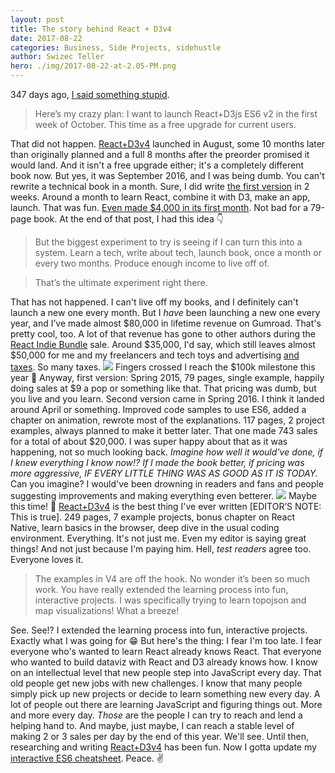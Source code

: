 ```yaml
---
layout: post
title: The story behind React + D3v4
date: 2017-08-22
categories: Business, Side Projects, sidehustle
author: Swizec Teller
hero: ./img/2017-08-22-at-2.05-PM.png
---
```


 347 days ago, [I said something stupid](https://swizec.com/blog/work-on-reactd3js-es6-v2-begins-in-earnest/swizec/7010).

> Here’s my crazy plan: I want to launch React+D3js ES6 v2 in the first week of October. This time as a free upgrade for current users.

That did not happen. [React+D3v4](https://www.swizec.com/reactd3js) launched in August, some 10 months later than originally planned and a full 8 months after the preorder promised it would land. And it isn't a free upgrade either; it's a completely different book now. But yes, it was September 2016, and I was being dumb. You can't rewrite a technical book in a month. Sure, I did write [the first version](https://github.com/Swizec/react-d3js-ebook/tree/es5-version) in 2 weeks. Around a month to learn React, combine it with D3, make an app, launch. That was fun. [Even made $4,000 in its first month](https://swizec.com/blog/how-a-book-i-wrote-in-two-weeks-made-4000-in-its-first-month/swizec/6675). Not bad for a 79-page book. At the end of that post, I had this idea 👇

> But the biggest experiment to try is seeing if I can turn this into a system. Learn a tech, write about tech, launch book, once a month or every two months. Produce enough income to live off of.

> That’s the ultimate experiment right there.

That has not happened. I can't live off my books, and I definitely can't launch a new one every month. But I _have_ been launching a new one every year, and I’ve made almost $80,000 in lifetime revenue on Gumroad. That's pretty cool, too. A lot of that revenue has gone to other authors during the [React Indie Bundle](https://swizec.com/blog/react-indie-bundle-report-or-how-we-made-31k-in-a-week/swizec/6762) sale. Around $35,000, I'd say, which still leaves almost $50,000 for me and my freelancers and tech toys and advertising [and taxes](https://swizec.com/blog/how-i-got-boned-by-taxes-two-years-in-a-row/swizec/7582). So many taxes. ![](./img/4vXRGQJ.png) Fingers crossed I reach the $100k milestone this year 🤞 Anyway, first version: Spring 2015, 79 pages, single example, happily doing sales at $9 a pop or something like that. That pricing was dumb, but you live and you learn. Second version came in Spring 2016. I think it landed around April or something. Improved code samples to use ES6, added a chapter on animation, rewrote most of the explanations. 117 pages, 2 project examples, always planned to make it better later. That one made 743 sales for a total of about $20,000. I was super happy about that as it was happening, not so much looking back. _Imagine how well it would've done, if I knew everything I know now!? If I made the book better, if pricing was more aggressive, IF EVERY LITTLE THING WAS AS GOOD AS IT IS TODAY._ Can you imagine? I would've been drowning in readers and fans and people suggesting improvements and making everything even betterer. ![](./img/GUVBkgg.jpg) Maybe this time! 🤞 [React+D3v4](https://www.swizec.com/reactd3js) is the best thing I've ever written \[EDITOR’S NOTE: This is true]. 249 pages, 7 example projects, bonus chapter on React Native, learn basics in the browser, deep dive in the usual coding environment. Everything. It's not just me. Even my editor is saying great things! And not just because I'm paying him. Hell, _test readers_ agree too. Everyone loves it.

> The examples in V4 are off the hook. No wonder it’s been so much work. You have really extended the learning process into fun, interactive projects. I was specifically trying to learn topojson and map visualizations! What a breeze!

See. See!? I extended the learning process into fun, interactive projects. Exactly what I was going for 😁 But here's the thing: I fear I'm too late. I fear everyone who's wanted to learn React already knows React. That everyone who wanted to build dataviz with React and D3 already knows how. I know on an intellectual level that new people step into JavaScript every day. That old people get new jobs with new challenges. I know that many people simply pick up new projects or decide to learn something new every day. A lot of people out there are learning JavaScript and figuring things out. More and more every day. _Those_ are the people I can try to reach and lend a helping hand to. And maybe, just maybe, I can reach a stable level of making 2 or 3 sales per day by the end of this year. We'll see. Until then, researching and writing [React+D3v4](https://www.swizec.com/reactd3js) has been fun. Now I gotta update my [interactive ES6 cheatsheet](https://es6cheatsheet.com). Peace. ✌️
